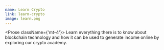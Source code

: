 ```yaml
---
name: Learn Crypto
link: learn-crypto
image: learn.png
---
```


<Prose className={'mt-4'}>
  Learn everything there is to know about blockchain technology
  and how it can be used to generate income online by exploring our crypto
  academy.
</Prose>
